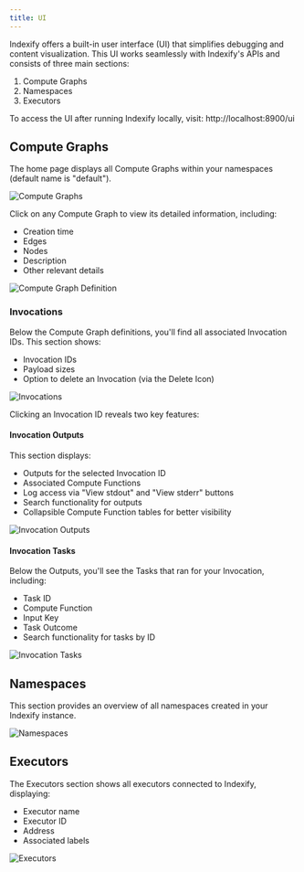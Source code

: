 ```yaml
---
title: UI
---
```


Indexify offers a built-in user interface (UI) that simplifies debugging and content visualization. This UI works seamlessly with Indexify's APIs and consists of three main sections:

1. Compute Graphs
2. Namespaces
3. Executors

To access the UI after running Indexify locally, visit: http://localhost:8900/ui

## Compute Graphs

The home page displays all Compute Graphs within your namespaces (default name is "default").

![Compute Graphs](/images/ui_compute_graphs.png)

Click on any Compute Graph to view its detailed information, including:
- Creation time
- Edges
- Nodes
- Description
- Other relevant details

![Compute Graph Definition](/images/ui_compute_graph_definition.png)

### Invocations

Below the Compute Graph definitions, you'll find all associated Invocation IDs. This section shows:
- Invocation IDs
- Payload sizes
- Option to delete an Invocation (via the Delete Icon)

![Invocations](/images/ui_invocations.png)

Clicking an Invocation ID reveals two key features:

#### Invocation Outputs

This section displays:
- Outputs for the selected Invocation ID
- Associated Compute Functions
- Log access via "View stdout" and "View stderr" buttons
- Search functionality for outputs
- Collapsible Compute Function tables for better visibility

![Invocation Outputs](/images/ui_invocation_outputs.png)

#### Invocation Tasks

Below the Outputs, you'll see the Tasks that ran for your Invocation, including:
- Task ID
- Compute Function
- Input Key
- Task Outcome
- Search functionality for tasks by ID

![Invocation Tasks](/images/ui_invocation_tasks.png)

## Namespaces

This section provides an overview of all namespaces created in your Indexify instance.

![Namespaces](/images/ui_namespaces.png)

## Executors

The Executors section shows all executors connected to Indexify, displaying:
- Executor name
- Executor ID
- Address
- Associated labels

![Executors](/images/ui_executors.png)
